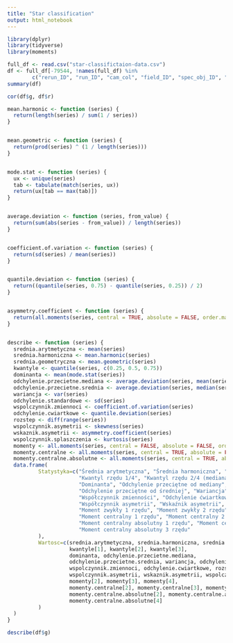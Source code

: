```yaml
---
title: "Star classification"
output: html_notebook
---
```


```r
library(dplyr)
library(tidyverse)
library(moments)
```

```r
full_df <- read.csv("star-classifictaion-data.csv")
df <- full_df[-79544, !names(full_df) %in%
        c("rerun_ID", "run_ID", "cam_col", "field_ID", "spec_obj_ID", "plate", "MJD", "fiber_ID")]
summary(df)
```
```r
cor(df$g, df$r)

```
```r
mean.harmonic <- function (series) {
  return(length(series) / sum(1 / series))
}


mean.geometric <- function (series) {
  return(prod(series) ^ (1 / length(series)))
}


mode.stat <- function (series) {
  ux <- unique(series)
  tab <- tabulate(match(series, ux))
  return(ux[tab == max(tab)])
}


average.deviation <- function (series, from_value) {
  return(sum(abs(series - from_value)) / length(series))
}


coefficient.of.variation <- function (series) {
  return(sd(series) / mean(series))
}


quantile.deviation <- function (series) {
  return((quantile(series, 0.75) - quantile(series, 0.25)) / 2)
}


asymmetry.coefficient <- function (series) {
  return(all.moments(series, central = TRUE, absolute = FALSE, order.max = 3)[4] / (sd(series) ^ 3))
}


describe <- function (series) {
  srednia.arytmetyczna <- mean(series)
  srednia.harmoniczna <- mean.harmonic(series)
  srednia.geometryczna <- mean.geometric(series)
  kwantyle <- quantile(series, c(0.25, 0.5, 0.75))
  dominanta <- mean(mode.stat(series))
  odchylenie.przecietne.mediana <- average.deviation(series, mean(series))
  odchylenie.przecietne.srednia <- average.deviation(series, median(series))
  wariancja <- var(series)
  odchylenie.standardowe <- sd(series)
  wspolczynnik.zmiennoci <- coefficient.of.variation(series)
  odchylenie.cwiartkowe <- quantile.deviation(series)
  rozstep <- diff(range(series))
  wspolczynnik.asymetrii <- skewness(series)
  wskaznik.asymetrii <- asymmetry.coefficient(series)
  wspolczynnik.splaszczenia <- kurtosis(series)
  momenty <- all.moments(series, central = FALSE, absolute = FALSE, order.max = 4)
  momenty.centralne <- all.moments(series, central = TRUE, absolute = FALSE, order.max = 4)
  momenty.centralne.absolutne <- all.moments(series, central = TRUE, absolute = TRUE, order.max = 4)
  data.frame(
          Statystyka=c("Średnia arytmetyczna", "Średnia harmoniczna", "Średnia geometryczna",
                       "Kwantyl rzędu 1/4", "Kwantyl rzędu 2/4 (mediana)", "Kwartyl rzędu 3/4",
                       "Dominanta", "Odchylenie przeciętne od mediany",
                       "Odchylenie przeciętne od średniej", "Wariancja", "Odchylenie standardowe",
                       "Współczynnik zmienności", "Odchylenie ćwiartkowe", "Rozstęp",
                       "Współczynnik asymetrii", "Wskaźnik asymetrii", "Współczynnik spłaszczenia",
                       "Moment zwykły 1 rzędu", "Moment zwykły 2 rzędu", "Moment zwykły 3 rzędu",
                       "Moment centralny 1 rzędu", "Moment centralny 2 rzędu", "Moment centralny 3 rzędu",
                       "Moment centralny absolutny 1 rzędu", "Moment centralny absolutny 2 rzędu",
                       "Moment centralny absolutny 3 rzędu"
          ),
          Wartosc=c(srednia.arytmetyczna, srednia.harmoniczna, srednia.geometryczna,
                    kwantyle[1], kwantyle[2], kwantyle[3],
                    dominanta, odchylenie.przecietne.mediana,
                    odchylenie.przecietne.srednia, wariancja, odchylenie.standardowe,
                    wspolczynnik.zmiennoci, odchylenie.cwiartkowe, rozstep,
                    wspolczynnik.asymetrii, wskaznik.asymetrii, wspolczynnik.splaszczenia,
                    momenty[2], momenty[3], momenty[4],
                    momenty.centralne[2], momenty.centralne[3], momenty.centralne[4],
                    momenty.centralne.absolutne[2], momenty.centralne.absolutne[3],
                    momenty.centralne.absolutne[4]
          )
  )
}
```


```r
describe(df$g)
```
